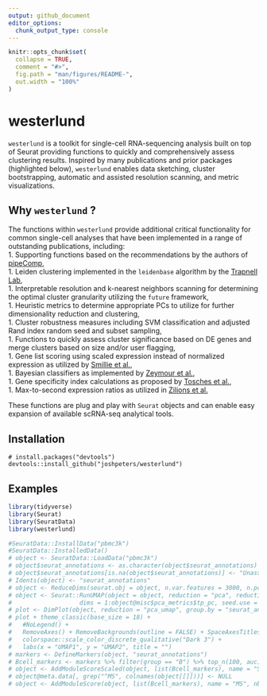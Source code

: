 ```yaml
---
output: github_document
editor_options: 
  chunk_output_type: console
---
```


<!-- README.md is generated from README.Rmd. Please edit that file -->

```r
knitr::opts_chunk$set(
  collapse = TRUE,
  comment = "#>",
  fig.path = "man/figures/README-",
  out.width = "100%"
)
```

# westerlund

<!-- badges: start -->
<!-- badges: end -->

`westerlund` is a toolkit for single-cell RNA-sequencing analysis built on top of Seurat providing functions to quickly and comprehensively assess clustering results. Inspired by many publications and prior packages (highlighted below), `westerlund` enables data sketching, cluster bootstrapping, automatic and assisted resolution scanning, and metric visualizations. 

## Why `westerlund` ?
The functions within `westerlund` provide additional critical functionality for common single-cell analyses that have been implemented in a range of outstanding publications, including:   
1. Supporting functions based on the recommendations by the authors of [pipeComp](https://doi.org/10.1186/s13059-020-02136-7),  
1. Leiden clustering implemented in the `leidenbase` algorithm by the [Trapnell Lab](https://github.com/cole-trapnell-lab/leidenbase),  
1. Interpretable resolution and k-nearest neighbors scanning for determining the optimal cluster granularity utilizing the `future` framework,  
1. Heuristic metrics to determine appropriate PCs to utilize for further dimensionality reduction and clustering,  
1. Cluster robustness measures including SVM classification and adjusted Rand index random seed and subset sampling,  
1. Functions to quickly assess cluster significance based on DE genes and merge clusters based on size and/or user flagging,  
1. Gene list scoring using scaled expression instead of normalized expression as utilized by [Smillie et al.](https://doi.org/10.1016/j.cell.2019.06.029),  
1. Bayesian classifiers as implemented by [Zeymour et al.](https://doi.org/10.1038/s41590-018-0051-0),  
1. Gene specificity index calculations as proposed by [Tosches et al.](https://doi.org/10.1126/science.aar4237),  
1. Max-to-second expression ratios as utilized in [Zilions et al.](https://doi.org/10.1016/j.immuni.2019.03.009)

These functions are plug and play with `Seurat` objects and can enable easy expansion of available scRNA-seq analytical tools.

## Installation

```
# install.packages("devtools")
devtools::install_github("joshpeters/westerlund")
```
## Examples

```r
library(tidyverse)
library(Seurat)
library(SeuratData)
library(westerlund)

#SeuratData::InstallData("pbmc3k")
#SeuratData::InstalledData()
# object <- SeuratData::LoadData("pbmc3k")
# object$seurat_annotations <- as.character(object$seurat_annotations)
# object$seurat_annotations[is.na(object$seurat_annotations)] <- "Unassigned"
# Idents(object) <- "seurat_annotations"
# object <- ReduceDims(seurat.obj = object, n.var.features = 3000, n.pcs = 50, remove.genes = NULL)
# object <- Seurat::RunUMAP(object = object, reduction = "pca", reduction.name = "pca_umap",
#                   dims = 1:object@misc$pca_metrics$tp_pc, seed.use = 1, verbose = FALSE)
# plot <- DimPlot(object, reduction = "pca_umap", group.by = "seurat_annotations", pt.size = 1, shuffle = TRUE, label = FALSE, label.size = 6, repel = TRUE)
# plot + theme_classic(base_size = 18) +
#   #NoLegend() +
#   RemoveAxes() + RemoveBackgrounds(outline = FALSE) + SpaceAxesTitles() +
#   colorspace::scale_color_discrete_qualitative("Dark 3") +
#   labs(x = "UMAP1", y = "UMAP2", title = "")
# markers <- DefineMarkers(object, "seurat_annotations")
# Bcell_markers <- markers %>% filter(group == "B") %>% top_n(100, auc) %>% pull(feature)
# object <- AddModuleScoreScaled(object, list(Bcell_markers), name = "SMS")
# object@meta.data[, grep("^MS", colnames(object[[]]))] <- NULL
# object <- AddModuleScore(object, list(Bcell_markers), name = "MS", nbin = 20, ctrl = 100)


```
